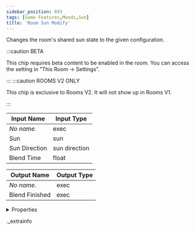 ```yaml
---
sidebar_position: 693
tags: [Game Features,Moods,Sun]
title: 'Room Sun Modify'
---
```


Changes the room's shared sun state to the given configuration.

:::caution BETA

This chip requires beta content to be enabled in the room. You can access the setting in "This Room -> Settings".

:::
:::caution ROOMS V2 ONLY

This chip is exclusive to Rooms V2. It will not show up in Rooms V1.

:::


<IChip uuid="ecf6491d-782c-47b8-bb3e-b751de0f348f" />

| Input Name | Input Type |
|-----------|-----------|
| *No name.* | exec |
| Sun | sun |
| Sun Direction | sun direction |
| Blend Time | float |

| Output Name | Output Type |
|-----------|-----------|
| *No name.* | exec |
| Blend Finished | exec |


<details>
  <summary>Properties</summary>
  <div>
    <div>
    <table>
      <thead>
        <tr>
          <th>Room availability:</th>
          <th>Rooms V2 only</th>
        </tr>
        <tr>
          <th>Is beta required?</th>
          <th>Yes</th>
        </tr>
        <tr>
          <th>Is this chip a trolling risk?</th>
          <th>No</th>
        </tr>
        <tr>
          <th>Is this chip a role assignment risk?</th>
          <th>No</th>
        </tr>
        <tr>
          <th>Chip UUID</th>
          <th>ecf6491d-782c-47b8-bb3e-b751de0f348f</th>
        </tr>
      </thead>
    </table>
    </div>
  </div>
</details>

._extrainfo